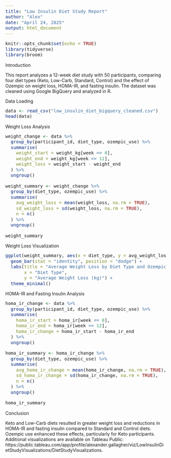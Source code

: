 ```yaml
---
title: "Low Insulin Diet Study Report"
author: "Alex"
date: "April 24, 2025"
output: html_document
---
```


<style>
h2 {
  font-size: 28px;
  font-weight: bold;
}
h3 {
  font-size: 20px;
  font-weight: bold;
}
pre, code {
  font-size: 14px;
}
</style>

```r
knitr::opts_chunk$set(echo = TRUE)
library(tidyverse)
library(broom)
```

Introduction

This report analyzes a 12-week diet study with 50 participants, comparing four diet types (Keto, Low-Carb, Standard, Control) and the effect of Ozempic on weight loss, HOMA-IR, and fasting insulin. The dataset was cleaned using Google BigQuery and analyzed in R.

Data Loading

```r

data <- read_csv("low_insulin_diet_bigquery_cleaned.csv")
head(data)
```

Weight Loss Analysis

```r

weight_change <- data %>%
  group_by(participant_id, diet_type, ozempic_use) %>%
  summarise(
    weight_start = weight_kg[week == 0],
    weight_end = weight_kg[week == 12],
    weight_loss = weight_start - weight_end
  ) %>%
  ungroup()

weight_summary <- weight_change %>%
  group_by(diet_type, ozempic_use) %>%
  summarise(
    avg_weight_loss = mean(weight_loss, na.rm = TRUE),
    sd_weight_loss = sd(weight_loss, na.rm = TRUE),
    n = n()
  ) %>%
  ungroup()

weight_summary
```

Weight Loss Visualization

```r

ggplot(weight_summary, aes(x = diet_type, y = avg_weight_loss, fill = ozempic_use)) +
  geom_bar(stat = "identity", position = "dodge") +
  labs(title = "Average Weight Loss by Diet Type and Ozempic Use",
       x = "Diet Type",
       y = "Average Weight Loss (kg)") +
  theme_minimal()
```

HOMA-IR and Fasting Insulin Analysis

```r

homa_ir_change <- data %>%
  group_by(participant_id, diet_type, ozempic_use) %>%
  summarise(
    homa_ir_start = homa_ir[week == 0],
    homa_ir_end = homa_ir[week == 12],
    homa_ir_change = homa_ir_start - homa_ir_end
  ) %>%
  ungroup()

homa_ir_summary <- homa_ir_change %>%
  group_by(diet_type, ozempic_use) %>%
  summarise(
    avg_homa_ir_change = mean(homa_ir_change, na.rm = TRUE),
    sd_homa_ir_change = sd(homa_ir_change, na.rm = TRUE),
    n = n()
  ) %>%
  ungroup()

homa_ir_summary
```

Conclusion

Keto and Low-Carb diets resulted in greater weight loss and reductions in HOMA-IR and fasting insulin compared to Standard and Control diets. Ozempic use enhanced these effects, particularly for Keto participants.
Additional visualizations are available on Tableau Public: https://public.tableau.com/app/profile/alexander.gallagher/viz/LowInsulinDietStudyVisualizations/DietStudyVisualizations.









